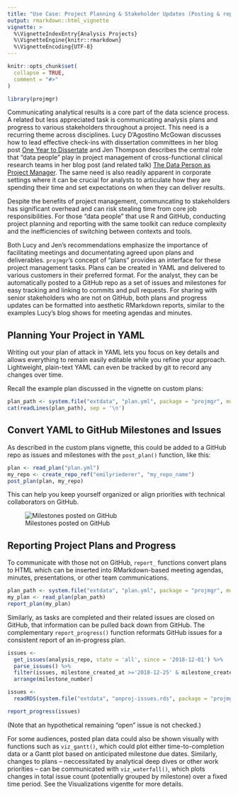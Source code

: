 ```yaml
---
title: "Use Case: Project Planning & Stakeholder Updates (Posting & reporting custom plans)"
output: rmarkdown::html_vignette
vignette: >
  %\VignetteIndexEntry{Analysis Projects}
  %\VignetteEngine{knitr::rmarkdown}
  %\VignetteEncoding{UTF-8}
---
```


```r
knitr::opts_chunk$set(
  collapse = TRUE,
  comment = "#>"
)

library(projmgr)
```


Communicating analytical results is a core part of the data science process. A related but less appreciated task is communicating analysis plans and progress to various stakeholders throughout a project. This need is a recurring theme across disciplines. Lucy D'Agostino McGowan discusses how to lead effective check-ins with dissertation committees in her blog post [One Year to Dissertate](https://livefreeordichotomize.com/2018/09/14/one-year-to-dissertate/) and Jen Thompson describes the central role that "data people" play in project management of cross-functional clinical research teams in her blog post (and related talk) [The Data Person as Project Manager](https://jenthompson.me/2018/10/31/data-person-as-pm/). The same need is also readily apparent in corporate settings where it can be crucial for analysts to articulate how they are spending their time and set expectations on when they can deliver results.

Despite the benefits of project management, communcating to stakeholders has significant overhead and can risk stealing time from core job responsibilities. For those "data people" that use R and GitHub, conducting project planning and reporting with the same toolkit can reduce complexity and the inefficiencies of switching between contexts and tools. 

Both Lucy and Jen's recommendations emphasize the importance of facilitating meetings and documentating agreed upon plans and deliverables. `projmgr`'s concept of "plans" provides an interface for these project management tasks. Plans can be created in YAML and delivered to various customers in their preferred format. For the analyst, they can be automatically posted to a GitHub repo as a set of issues and milestones for easy tracking and linking to commits and pull requests. For sharing with senior stakeholders who are not on GitHub, both plans and progress updates can be formatted into aesthetic RMarkdown reports, similar to the examples Lucy's blog shows for meeting agendas and minutes. 

## Planning Your Project in YAML

Writing out your plan of attack in YAML lets you focus on key details and allows everything to remain easily editable while you refine your approach. Lightweight, plain-text YAML can even be tracked by git to record any changes over time.

Recall the example plan discussed in the vignette on custom plans:

```r
plan_path <- system.file("extdata", "plan.yml", package = "projmgr", mustWork = TRUE)
cat(readLines(plan_path), sep = '\n')
```

## Convert YAML to GitHub Milestones and Issues

As described in the custom plans vignette, this could be added to a GitHub repo as issues and milestones with the `post_plan()` function, like this:

```r
plan <- read_plan("plan.yml")
my_repo <- create_repo_ref("emilyriederer", "my_repo_name")
post_plan(plan, my_repo)
```

This can help you keep yourself organized or align priorities with technical collaborators on GitHub.

![Milestones posted on GitHub](post_plan.PNG)

## Reporting Project Plans and Progress

To communicate with those not on GitHub, `report_` functions convert plans to HTML which can be inserted into RMarkdown-based meeting agendas, minutes, presentations, or other team communications. 

```r
plan_path <- system.file("extdata", "plan.yml", package = "projmgr", mustWork = TRUE)
my_plan <- read_plan(plan_path)
report_plan(my_plan)
```

Similarly, as tasks are completed and their related issues are closed on GitHub, that information can be pulled back down from GitHub. The complementary `report_progress()` function reformats GitHub issues for a consistent report of an in-progress plan.

```r
issues <- 
  get_issues(analysis_repo, state = 'all', since = '2018-12-01') %>% 
  parse_issues() %>%
  filter(issues, milestone_created_at >='2018-12-25' & milestone_created_at <= '2018-12-31') %>%
  arrange(milestone_number)
```

```r
issues <- 
  readRDS(system.file("extdata", "anproj-issues.rds", package = "projmgr", mustWork = TRUE))
```

```r
report_progress(issues)
```

(Note that an hypothetical remaining "open" issue is not checked.)

For some audiences, posted plan data could also be shown visually with functions such as `viz_gantt()`, which could plot either time-to-completion data or a Gantt plot based on anticipated milestone due dates. Similarly, changes to plans -- neccessitated by analytical deep dives or other work priorities -- can be communicated with `viz_waterfall()`, which plots changes in total issue count (potentially grouped by milestone) over a fixed time period. See the Visualizations vigentte for more details.
